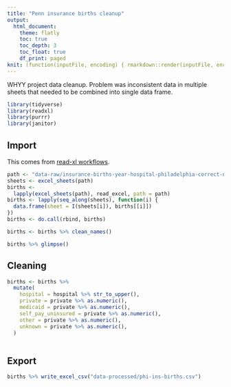```yaml
---
title: "Penn insurance births cleanup"
output:
  html_document:
    theme: flatly
    toc: true
    toc_depth: 3
    toc_float: true
    df_print: paged
knit: (function(inputFile, encoding) { rmarkdown::render(inputFile, encoding = encoding, output_dir = "docs") })
---
```


WHYY project data cleanup. Problem was inconsistent data in multiple sheets that needed to be combined into single data frame.

```r
library(tidyverse)
library(readxl)
library(purrr)
library(janitor)
```

## Import

This comes from [read-xl workflows](https://readxl.tidyverse.org/articles/articles/readxl-workflows.html#concatenate-worksheets-into-one-data-frame-1).

```r
path <- "data-raw/insurance-births-year-hospital-philadelphia-correct-names-edit.xlsx"
sheets <- excel_sheets(path)
births <-
  lapply(excel_sheets(path), read_excel, path = path)
births <- lapply(seq_along(sheets), function(i) {
  data.frame(sheet = I(sheets[i]), births[[i]])
})
births <- do.call(rbind, births)

births <- births %>% clean_names()

births %>% glimpse()
```

## Cleaning

```r
births <- births %>% 
  mutate(
    hospital = hospital %>% str_to_upper(),
    private = private %>% as.numeric(),
    medicaid = private %>% as.numeric(),
    self_pay_uninsured = private %>% as.numeric(),
    other = private %>% as.numeric(),
    unknown = private %>% as.numeric(),
  )
  
```
## Export

```r
births %>% write_excel_csv("data-processed/phi-ins-births.csv")

```

